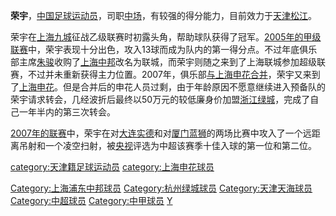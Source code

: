 {{Football player infobox
| playername = 荣宇
| fullname = 荣宇
| englishfullname = Rong Yu
| height = {{height|m=1.80}}
| dateofbirth = {{birth date and age|1983|11|24}}
| countryofbirth = {{CHN}}
| cityofbirth = [[天津|天津]]
| currentclub = [[天津松江|天津松江]]
| position = 中场
| youthyears =
| youthclubs = 
| years = 2004-2005年<br/>2006年<br/>2007年<br/>2007-2008年<br/>2009-
| clubs = [[无锡中邦足球俱乐部|上海九城]]<br/>[[上海联城|上海联城]]<br/>[[上海申花|上海申花]]<br/>[[浙江绿城|浙江绿城]]<br/>[[天津松江|天津松江]]
| caps(goals) = 23 (14)<br/>9{{0}}(3)<br/>0{{0}}(0)<br/>22{{0}}(5)
}}
'''荣宇'''{{BD|1983年|11月24日|||R}}，[[中国|中国]][[足球|足球]][[运动员|运动员]]，司职[[中场|中场]]，有较强的得分能力，目前效力于[[天津松江|天津松江]]。

荣宇在[[无锡中邦足球俱乐部|上海九城]]征战乙级联赛时初露头角，帮助球队获得了冠军。[[2005年中国足球甲级联赛|2005年的甲级联赛]]中，荣宇表现十分出色，攻入13球而成为队内的第一得分点。不过年底俱乐部主席[[朱骏|朱骏]]收购了[[上海联城足球俱乐部|上海中邦]]改名为联城，而荣宇则随之来到了上海联城参加超级联赛，不过并未重新获得主力位置。2007年，俱乐部[[申花联城合并|与上海申花合并]]，荣宇又来到了[[上海申花|上海申花]]。但是合并后的申花人员过剩，由于年龄原因不愿意继续进入预备队的荣宇请求转会，几经波折后最终以50万元的较低廉身价加盟[[浙江绿城|浙江绿城]]，完成了自己一年半内的第三次转会。

[[2007年中国足球超级联赛|2007年的联赛]]中，荣宇在对[[大连实德|大连实德]]和对[[厦门蓝狮|厦门蓝狮]]的两场比赛中攻入了一个远距离吊射和一个凌空扫射，被[[中国中央电视台|央视]]评选为中超该赛季十佳入球的第一位和第二位。

{{2011年中甲分类名单松江}}
{{2012年中甲分类名单松江}}
{{2013年中甲分类名单松江}}
{{2014年中甲分类名单松江}}
{{2015年中甲分类名单松江}}

{{DEFAULTSORT:RONG Yu}}
[[category:天津籍足球运动员|category:天津籍足球运动员]]
[[Category:上海浦东中邦球员|Category:上海浦东中邦球员]]
[[category:上海申花球员|category:上海申花球员]]
[[Category:杭州绿城球员|Category:杭州绿城球员]]
[[Category:天津天海球员|Category:天津天海球员]]
[[Category:中超球员|Category:中超球员]]
[[Category:中甲球员|Category:中甲球员]]
[[Category:荣姓|Y]]